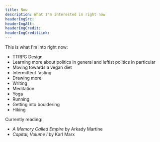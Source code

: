 ```yaml
---
title: Now
description: What I'm interested in right now
headerImgSrc:
headerImgAlt:
headerImgCredit:
headerImgCreditLink:
---
```


This is what I'm into right now:

- TTRPG Design
- Learning more about politics in general and leftist politics in particular
- Moving towards a vegan diet
- Intermittent fasting
- Drawing more
- Writing
- Meditation
- Yoga
- Running
- Getting into bouldering
- Hiking

Currently reading:

- _A Memory Called Empire_ by Arkady Martine
- _Capital, Volume I_ by Karl Marx
